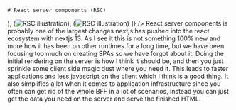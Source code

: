 
<TwoColumns>
  <Column className="flex justify-center items-center">
  
    # React server components (RSC)

  </Column>

  <Column className="flex flex-row justify-center items-center">
    <ImageSwitch images={[
      (<Image src={RSC1} alt="RSC illustration"/>),
      (<Image src={RSC2} alt="RSC illustration"/>),
      (<Image src={RSC3} alt="RSC illustration"/>)
    ]} />
  </Column>
</TwoColumns>


<Notes>
React server components is probably one of the largest changes nextjs has pushed into the react ecosystem with nextjs 13. As I see it this is not something 100% new and more how it has been on other runtimes for a long time, but we have been focusing too much on creating SPAs so we have forgot about it. Doing the initial rendering on the server is how I think it should be, and then you just sprinkle some client side magic dust where you need it. This leads to faster applications and less javascript on the client which I think is a good thing. It also simplifies a lot when it comes to application infrastructure since you often can get rid of the whole BFF in a lot of scenarios, instead you can just get the data you need on the server and serve the finished HTML.
</Notes>
